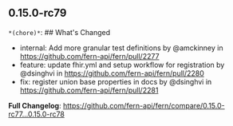 ## 0.15.0-rc79
`*(chore)*`: ## What's Changed
* internal: Add more granular test definitions by @amckinney in https://github.com/fern-api/fern/pull/2277
* feature: update fhir.yml and setup workflow for registration by @dsinghvi in https://github.com/fern-api/fern/pull/2280
* fix: register union base properties in docs by @dsinghvi in https://github.com/fern-api/fern/pull/2281


**Full Changelog**: https://github.com/fern-api/fern/compare/0.15.0-rc77...0.15.0-rc78

